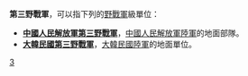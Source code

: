 '''第三野戰軍'''，可以指下列的[[野戰軍|野戰軍]]級單位：
*'''[[中國人民解放軍第三野戰軍|中國人民解放軍第三野戰軍]]'''，[[中國人民解放軍陸軍|中國人民解放軍陸軍]]的地面部隊。
*'''[[大韓民國第三野戰軍|大韓民國第三野戰軍]]'''，[[大韓民國陸軍|大韓民國陸軍]]的地面單位。
{{消歧义|L|Cat=五字消歧义}}
[[分類:集团军|3]]
